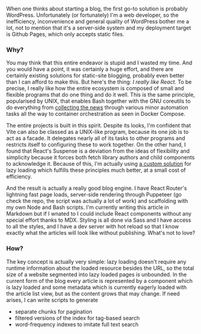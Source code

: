 When one thinks about starting a blog, the first go-to solution is probably WordPress.
Unfortunately (or fortunately) I'm a web developer, so the inefficiency, inconvenience
and general quality of WordPress bother me a lot, not to mention that it's a server-side
system and my deployment target is Github Pages, which only accepts static files.

### Why?

You may think that this entire endeavor is stupid and I wasted my time. And you would have
a point, it was certainly a huge effort, and there are certainly existing solutions for
static-site blogging, probably even better than I can afford to make this.
But here's the thing: *I really like React.* To be precise, I really like how the entire
ecosystem is composed of small and flexible programs that do one thing and do it well.
This is the same principle, popularised by UNIX, that enables Bash together with the GNU
coreutils to do everything from
[collecting the news](https://gist.github.com/lbfalvy/676e7f31dc55b8e2ff71d4b9c639dfd3)
through various minor automation tasks all the way to container orchestration as seen in
Docker Compose.

The entire projects is built in this spirit. Despite its looks, I'm confident
that Vite can also be classed as a UNIX-like program, because its one job is to act
as a facade. It delegates nearly all of its tasks to other programs and restricts itself
to configuring these to work together. On the other hand, I found that React's Suspense
is a deviation from the ideas of flexibility and simplicity because it forces both
fetch library authors and child components to acknowledge it. Because of this, I'm
actually using [a custom solution](https://github.com/lbfalvy/react-await) for
lazy loading which fulfills these principles much better, at a small cost of efficiency.

And the result is actually a really good blog engine. I have React Router's lightning
fast page loads, server-side rendering through Puppeteer (go check the repo, the script
was actually a lot of work) and scaffolding with my own Node and Bash scripts. I'm
currently writing this article in Markdown but if I wnated to I could include React
components without any special effort thanks to MDX. Styling is all done via Sass and
I have access to all the styles, and I have a dev server with hot reload so that I know
exactly what the articles will look like without publishing. What's not to love?

### How?

The key concept is actually very simple: lazy loading doesn't require any runtime
information about the loaded resource besides the URL, so the total size of a website
segmented into lazy loaded pages is unbounded. In the current form of the blog every
article is represented by a component which is lazy loaded and some metadata which is
currently eagerly loaded with the article list view, but as the content grows that may
change. If need arises, I can write scripts to generate

- separate chunks for pagination
- filtered versions of the index for tag-based search
- word-frequency indexes to imitate full text search